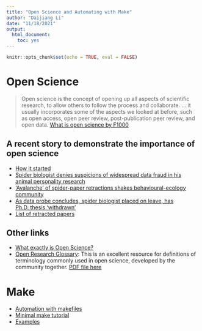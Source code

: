 ```yaml
---
title: "Open Science and Automating with Make"
author: "Daijiang Li"
date: "11/18/2021"
output: 
  html_document: 
    toc: yes
---
```


```r
knitr::opts_chunk$set(echo = TRUE, eval = FALSE)
```

# Open Science

>Open science is the concept of opening up all aspects of scientific research, to allow others to follow the process and collaborate. ... it usually incorporates some of the aspects we looked at before, such as open access, open peer review, post-publication peer review, and open data. [What is open science by F1000](https://blog.f1000.com/2014/11/11/what-is-open-science/)


## A recent story to demonstrate the importance of open science

- [How it started](https://laskowskilab.faculty.ucdavis.edu/2020/01/29/retractions/)
- [Spider biologist denies suspicions of widespread data fraud in his animal personality research](https://www.science.org/content/article/spider-biologist-denies-suspicions-widespread-data-fraud-his-animal-personality)
- [‘Avalanche’ of spider-paper retractions shakes behavioural-ecology community](https://www.nature.com/articles/d41586-020-00287-y)
- [As data probe concludes, spider biologist placed on leave, has Ph.D. thesis ‘withdrawn’](https://www.science.org/content/article/data-probe-concludes-spider-biologist-placed-leave-has-ph-d-thesis-withdrawn)
- [List of retracted papers](https://en.wikipedia.org/wiki/Jonathan_Pruitt)


## Other links

- [What exactly is Open Science?](https://openscience.org/what-exactly-is-open-science/)
- [Open Research Glossary](https://docs.google.com/document/d/1uXZzyXPHNcjCPiR5qkzEuB5u2PUIYQzq0mrG9BtD-Qo/edit#): This is an excellent resource for definitions of terminology commonly used in open science, developed by the community together. [PDF file here](https://figshare.com/articles/journal_contribution/Open_Research_Glossary/1482094)

# Make

- [Automation with makefiles](https://monashbioinformaticsplatform.github.io/2017-11-16-open-science-training/topics/automation.html)
- [Minimal make tutorial](https://kbroman.org/minimal_make/)
- [Examples](https://the-turing-way.netlify.app/reproducible-research/make/make-examples.html)


